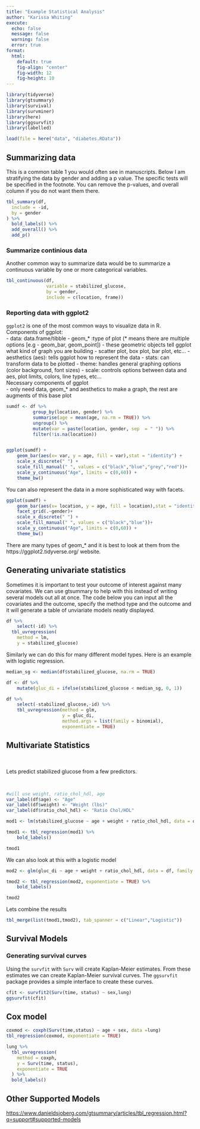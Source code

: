 ```yaml
---
title: "Example Statistical Analysis"
author: "Karissa Whiting"
execute:
  echo: false
  message: false
  warning: false
  error: true
format:
  html:
    default: true
    fig-align: "center"
    fig-width: 12
    fig-height: 10
---
```



```r


library(tidyverse)
library(gtsummary)
library(survival)
library(survminer)
library(here)
library(ggsurvfit)
library(labelled)

load(file = here("data", "diabetes.RData"))


```


## Summarizing data 

This is a common table 1 you would often see in manuscripts. Below I am stratifying the data by gender and adding a p value. The specific tests will be specified in the footnote. You can remove the p-values, and overall column if you do not want them there. 

```r
tbl_summary(df,
  include = -id,
  by = gender
) %>%
  bold_labels() %>%
  add_overall() %>%
  add_p()

```

### Summarize continious data

Another common way to summarize data would be to summarize a continuous variable by one or more categorical variables. 

```r
tbl_continuous(df,
               variable = stabilized_glucose,
               by = gender,
               include = c(location, frame))

```


### Reporting data with ggplot2

`ggplot2` is one of the most common ways to visualize data in R. 
<br>
Components of ggplot:
<br>
- data: data.frame/tibble 
- geom_* :type of plot (* means there are multiple options [e.g - geom_bar, geom_point])
  - these geometric objects tell ggplot what kind of graph you are building 
  - scatter plot, box plot, bar plot, etc...
- aesthetics (aes): tells ggplot how to represent the data
- stats: can transform data to be plotted 
- theme: handles general graphing options (color background, font sizes)
- scale: controls options between data and aes, plot limits, colors, line types, etc...
<br>
Necessary components of ggplot
<br>
- only need data, geom_* and aesthetics to make a graph, the rest are augments of this base plot 

```r

sumdf <- df %>% 
          group_by(location, gender) %>% 
          summarise(age = mean(age, na.rm = TRUE)) %>% 
          ungroup() %>% 
          mutate(var = paste(location, gender, sep  = " ")) %>% 
          filter(!is.na(location))


ggplot(sumdf) +
    geom_bar(aes(x= var, y = age, fill = var),stat = "identity") +
    scale_x_discrete(" ") +
    scale_fill_manual(" ", values = c("black","blue","grey","red"))+
    scale_y_continuous("Age", limits = c(0,60)) +
    theme_bw()

```

You can also represent the data in a more sophisticated way with facets. 


```r

ggplot(sumdf) +
    geom_bar(aes(x= location, y = age, fill = location),stat = "identity") +
    facet_grid(.~gender)+
    scale_x_discrete(" ") +
    scale_fill_manual(" ", values = c("black","blue"))+
    scale_y_continuous("Age", limits = c(0,60)) +
    theme_bw()

```


There are many types of geom_* and it is best to look at them from the https://ggplot2.tidyverse.org/ website. 



## Generating univariate statistics 

Sometimes it is important to test your outcome of interest against many covariates. We can use gtsummary to help with this instead of writing several models out all at once. The code below you can input all the covariates and the outcome, specify the method type and the outcome and it will generate a table of unviariate models neatly displayed. 

```r

df %>% 
    select(-id) %>% 
  tbl_uvregression(
    method = lm,
    y = stabilized_glucose)


```


Similarly we can do this for many different model types. Here is an example with logistic regression.


```r


median_sg <- median(df$stabilized_glucose, na.rm = TRUE)

df <- df %>% 
    mutate(gluc_di = ifelse(stabilized_glucose < median_sg, 0, 1))

df %>% 
    select(-stabilized_glucose,-id) %>% 
    tbl_uvregression(method = glm,
                     y = gluc_di,
                     method.args = list(family = binomial),
                     exponentiate = TRUE)
```


## Multivariate Statistics 

<br>

Lets predict stabilized glucose from a few predictors. 

<br>

```r
#will use weight, ratio_chol_hdl, age
var_label(df$age) <- "Age"
var_label(df$weight) <- "Weight (lbs)"
var_label(df$ratio_chol_hdl) <- "Ratio Chol/HDL"

mod1 <- lm(stabilized_glucose ~ age + weight + ratio_chol_hdl, data = df)

tmod1 <- tbl_regression(mod1) %>% 
    bold_labels()

tmod1
```

We can also look at this with a logistic model

```r

mod2 <- glm(gluc_di ~ age + weight + ratio_chol_hdl, data = df, family = binomial)

tmod2 <- tbl_regression(mod2, exponentiate = TRUE) %>% 
    bold_labels()

tmod2
```

Lets combine the results

```r


tbl_merge(list(tmod1,tmod2), tab_spanner = c("Linear","Logistic"))

```



## Survival Models

### Generating survival curves

Using the `survfit` with `Surv` will create Kaplan-Meier estimates. From these estimates we can create Kaplan-Meier survival curves. The `ggsurvfit` package provides a simple interface to create these curves. 

```r

cfit <- survfit2(Surv(time, status) ~ sex,lung)
ggsurvfit(cfit)

```


## Cox model

```r

coxmod <- coxph(Surv(time,status) ~ age + sex, data =lung)
tbl_regression(coxmod, exponentiate = TRUE)


```


```r
lung %>%
  tbl_uvregression(
    method = coxph, 
    y = Surv(time, status), 
    exponentiate = TRUE
  ) %>%
  bold_labels()
```

## Other Supported Models

[https://www.danieldsjoberg.com/gtsummary/articles/tbl_regression.html?q=support#supported-models](https://www.danieldsjoberg.com/gtsummary/articles/tbl_regression.html?q=support#supported-models)


